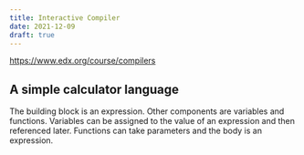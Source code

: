 ```yaml
---
title: Interactive Compiler
date: 2021-12-09
draft: true
---
```


https://www.edx.org/course/compilers

## A simple calculator language

The building block is an expression. Other components are variables and functions. Variables can be
assigned to the value of an expression and then referenced later. Functions can take parameters and
the body is an expression.


<RootUIContainer />
